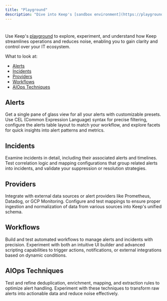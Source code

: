 ```yaml
---
title: "Playground"
description: "Dive into Keep's [sandbox environment](https://playground.keephq.dev) to experience the full range of its AIOps capabilities."
---
```



<Frame width="100" height="200">
  <img height="10" src="/images/playground.png" />
</Frame>

Use Keep's [playground](https://playground.keephq.dev) to explore, experiment, and understand how Keep streamlines operations and reduces noise, enabling you to gain clarity and control over your IT ecosystem.

What to look at:
- [Alerts](#alerts)
- [Incidents](#incidents)
- [Providers](#providers)
- [Workflows](#workflows)
- [AIOps Techniques](#aiops-techniques)


## Alerts

Get a single pane of glass view for all your alerts with customizable presets. Use CEL (Common Expression Language) syntax for precise filtering, configure the alerts table layout to match your workflow, and explore facets for quick insights into alert patterns and metrics.

## Incidents

Examine incidents in detail, including their associated alerts and timelines. Test correlation logic and mapping configurations that group related alerts into incidents, and validate your suppression or resolution strategies.

## Providers

Integrate with external data sources or alert providers like Prometheus, Datadog, or GCP Monitoring. Configure and test mappings to ensure proper ingestion and normalization of data from various sources into Keep's unified schema.

## Workflows

Build and test automated workflows to manage alerts and incidents with precision. Experiment with both an intuitive UI builder and advanced scripting capabilities to trigger actions, notifications, or external integrations based on dynamic conditions.

## AIOps Techniques

Test and refine deduplication, enrichment, mapping, and extraction rules to optimize alert handling. Experiment with these techniques to transform raw alerts into actionable data and reduce noise effectively.
